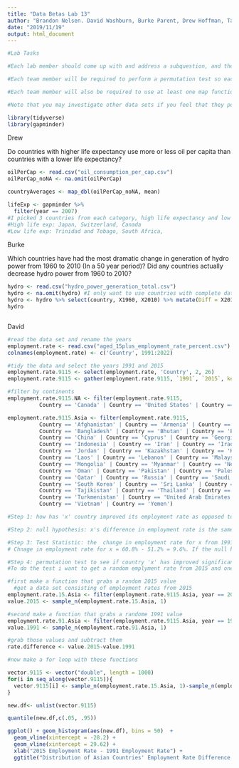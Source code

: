 ---
title: "Data Betas Lab 13"
author: "Brandon Nelsen. David Washburn, Burke Parent, Drew Hoffman, Tanner Ball"
date: "2019/11/19"
output: html_document
---
```{r}
#Lab Tasks

#Each lab member should come up with and address a subquestion, and then each team should consolidate the findings and choose a single overall question that is most interesting.

#Each team member will be required to perform a permutation test so each team member should choose a subquestion that lends itself to being analyzed via a permutation test.

#Each team member will also be required to use at least one map function in their analysis from section 21.5 in R for Data Science. This does not have to be the main finding, but can be part of the exploratory analysis.

#Note that you may investigate other data sets if you feel that they pose more interesting questions. As long as you perform the above tasks in your analysis, any data sets from gapminder are okay to explore.
```



```{r, include = F, echo = F}
library(tidyverse)
library(gapminder)
```

Drew 

Do countries with higher life expectancy use more or less oil per capita than countries with a lower life expectancy?

```{r}
oilPerCap <- read.csv("oil_consumption_per_cap.csv")
oilPerCap_noNA <- na.omit(oilPerCap)

countryAverages <- map_dbl(oilPerCap_noNA, mean)

lifeExp <- gapminder %>%
  filter(year == 2007)
#I picked 3 countries from each category, high life expectancy and low life expectancy and plotted them against each other
#High life exp: Japan, Switzerland, Canada
#Low life exp: Trinidad and Tobago, South Africa, 
```

Burke

Which countries have had the most dramatic change in generation of hydro power from 1960 to 2010 (In a 50 year period)? Did any countries actually decrease hydro power from 1960 to 2010?

```{r}
hydro <- read.csv("hydro_power_generation_total.csv")
hydro <- na.omit(hydro) #I only want to use countries with complete data sets for each year.#
hydro <- hydro %>% select(country, X1960, X2010) %>% mutate(Diff = X2010 - X1960)
hydro



```

David

```{r}

#read the data set and rename the years
employment.rate <- read.csv("aged_15plus_employment_rate_percent.csv")
colnames(employment.rate) <- c('Country', 1991:2022)

#tidy the data and select the years 1991 and 2015
employment.rate.9115 <- select(employment.rate, 'Country', 2, 26)
employment.rate.9115 <- gather(employment.rate.9115, `1991`, `2015`, key = 'year', value = 'eRate')

#filter by continents
employment.rate.9115.NA <- filter(employment.rate.9115, 
          Country == 'Canada' | Country == 'United States' | Country == 'Mexico')

employment.rate.9115.Asia <- filter(employment.rate.9115,
          Country == 'Afghanistan' | Country == 'Armenia' | Country == 'Azerbaijan' | Country == 'Bahrain' | 
          Country == 'Bangladesh' | Country == 'Bhutan' | Country == 'Brunei' | Country == 'Cambodia' | 
          Country == 'China' | Country == 'Cyprus' | Country == 'Georgia' | Country == 'India' | 
          Country == 'Indonesia' | Country == 'Iran' | Country == 'Iraq' | Country == 'Israel' | Country == 'Japan' |
          Country == 'Jordan' | Country == 'Kazakhstan' | Country == 'Kuwait' | Country == 'Kyrgyzstan' | 
          Country == 'Laos' | Country == 'Lebanon' | Country == 'Malaysia' | Country == 'Maldives' | 
          Country == 'Mongolia' | Country == 'Myanmar' | Country == 'Nepal' | Country == 'North Korea' | 
          Country == 'Oman' | Country == 'Pakistan' | Country == 'Palestine' | Country == 'Philippines' |
          Country == 'Qatar' | Country == 'Russia' | Country == 'Saudi Arabia' | Country == 'Singapore' | 
          Country == 'South Korea' | Country == 'Sri Lanka' | Country == 'Syria' | Country == 'Taiwan' | 
          Country == 'Tajikistan' | Country == 'Thailand' | Country == 'Timor-Leste' | Country == 'Turkey' | 
          Country == 'Turkmenistan' | Country == 'United Arab Emirates' | Country == 'Uzbekistan' | 
          Country == 'Vietnam' | Country == 'Yemen')

#Step 1: how has 'x' country improved its employment rate as opposed to 'y' country? is it a significant improvemnent? we want to answer this question to see how developing countries are improving as opposed to developed countries

#Step 2: null hypothesis: x's difference in employment rate is the same as other countrys'

#Step 3: Test Statistic: the  change in employment rate for x from 1991 to 2005.  let x = israel for testing purposes
# Chnage in employment rate for x = 60.8% - 51.2% = 9.6%. If the null hypothesis is true then we should get a number close to this when we do the permutation test

#Step 4: permutation test to see if country 'x' has improved significantly.
#To do the test i want to get a random emplyment rate from 2015 and one from 1991 then subtract, then do that 999 more times

#first make a function that grabs a random 2015 value
  #get a data set consisting of employment rates from 2015
employment.rate.15.Asia <- filter(employment.rate.9115.Asia, year == 2015) %>% select(eRate)
value.2015 <- sample_n(employment.rate.15.Asia, 1)

#second make a function that grabs a randome 1991 value 
employment.rate.91.Asia <- filter(employment.rate.9115.Asia, year == 1991) %>% select(eRate)
value.1991 <- sample_n(employment.rate.91.Asia, 1)

#grab those values and subtract them
rate.difference <- value.2015-value.1991

#now make a for loop with these functions

vector.9115 <- vector("double", length = 1000)
for(i in seq_along(vector.9115)){
  vector.9115[i] <- sample_n(employment.rate.15.Asia, 1)-sample_n(employment.rate.91.Asia, 1)
}

new.df<- unlist(vector.9115)

quantile(new.df,c(.05, .95))

ggplot() + geom_histogram(aes(new.df), bins = 50)  +
  geom_vline(xintercept = -28.2) +
  geom_vline(xintercept = 29.62) +
  xlab("2015 Employment Rate - 1991 Employment Rate") +
  ggtitle("Distribution of Asian Countries' Employment Rate Difference from 1991 to 2015")

```




